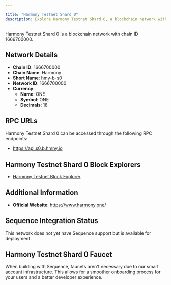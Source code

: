 ```yaml
---

title: "Harmony Testnet Shard 0"
description: Explore Harmony Testnet Shard 0, a blockchain network with chain ID 1666700000. Learn about its native currency, ONE, and how to interact with the network.
---
```




Harmony Testnet Shard 0 is a blockchain network with chain ID 1666700000.

## Network Details

- **Chain ID**: 1666700000
- **Chain Name**: Harmony
- **Short Name**: hmy-b-s0
- **Network ID**: 1666700000
- **Currency**: 
  - **Name**: ONE
  - **Symbol**: ONE
  - **Decimals**: 18

## RPC URLs

Harmony Testnet Shard 0 can be accessed through the following RPC endpoints:

- https://api.s0.b.hmny.io

## Harmony Testnet Shard 0 Block Explorers

- [Harmony Testnet Block Explorer](https://explorer.testnet.harmony.one)

## Additional Information

- **Official Website**: https://www.harmony.one/

## Sequence Integration Status

This network does not yet have Sequence support but is available for deployment.

## Harmony Testnet Shard 0 Faucet

When building with Sequence, faucets aren't necessary due to our smart account infrastructure. This allows for a smoother onboarding process for your users and a better developer experience.
